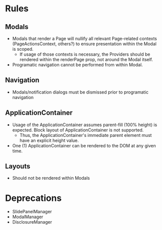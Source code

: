 # Rules

## Modals

* Modals that render a Page will nullify all relevant Page-related contexts (PageActionsContext, others?) to ensure presentation within the Modal is scoped.
  * If usage of those contexts is necessary, the Providers should be rendered within the renderPage prop, not around the Modal itself.
* Programatic navigation cannot be performed from within Modal.


## Navigation

* Modals/notification dialogs must be dismissed prior to programatic navigation

## ApplicationContainer

* Usage of the ApplicationContainer assumes parent-fill (100% height) is expected. Block layout of ApplicationContainer is not supported.
  * Thus, the ApplicationContainer's immediate parent element must have an explicit height value.
* One (1) ApplicationContainer can be rendered to the DOM at any given time.

## Layouts

* Should not be rendered within Modals

# Deprecations

* SlidePanelManager
* ModalManager
* DisclosureManager
